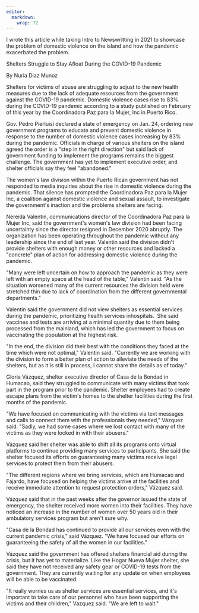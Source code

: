 ```yaml
---
editor: 
  markdown: 
    wrap: 72
---
```


I wrote this article while taking Intro to Newswritting in 2021 to
showcase the problem of domestic violence on the island and how the
pandemic exacerbated the problem.

Shelters Struggle to Stay Afloat During the COVID-19 Pandemic

By Nuria Diaz Munoz

Shelters for victims of abuse are struggling to adjust to the new health
measures due to the lack of adequate resources from the government
against the COVID-19 pandemic. Domestic violence cases rise to 83%
during the COVID-19 pandemic according to a study published on February
of this year by the Coordinadora Paz para la Mujer, Inc in Puerto Rico.

Gov. Pedro Pierluisi declared a state of emergency on Jan. 24, ordering
new government programs to educate and prevent domestic violence in
response to the number of domestic violence cases increasing by 83%
during the pandemic. Officials in charge of various shelters on the
island agreed the order is a \"step in the right direction\" but said
lack of government funding to implement the programs remains the biggest
challenge. The government has yet to implement executive order, and
shelter officials say they feel \"abandoned.\"

The women\'s law division within the Puerto Rican government has not
responded to media inquiries about the rise in domestic violence during
the pandemic. That silence has prompted the Coordinadora Paz para la
Mujer Inc, a coalition against domestic violence and sexual assault, to
investigate the government\'s inaction and the problems shelters are
facing.

Nereida Valentin, communications director of the Coordinadora Paz para
la Mujer Inc, said the government\'s women\'s law division had been
facing uncertainty since the director resigned in December 2020
abruptly. The organization has been operating throughout the pandemic
without any leadership since the end of last year. Valentin said the
division didn\'t provide shelters with enough money or other resources
and lacked a \"concrete\" plan of action for addressing domestic
violence during the pandemic.

\"Many were left uncertain on how to approach the pandemic as they were
left with an empty space at the head of the table,\" Valentin said. \"As
the situation worsened many of the current resources the division held
were stretched thin due to lack of coordination from the different
governmental departments.\"

Valentin said the government did not view shelters as essential services
during the pandemic, prioritizing health services inhospitals.  She said
vaccines and tests are arriving at a minimal quantity due to them being
processed from the mainland, which has led the government to focus on
vaccinating the population at the highest risk.

\"In the end, the division did their best with the conditions they faced
at the time which were not optimal,\" Valentin said. \"Currently we are
working with the division to form a better plan of action to alleviate
the needs of the shelters, but as it is still in process, I cannot share
the details as of today.\"

Gloria Vázquez, shelter executive director of Casa de la Bondad in
Humacao, said they struggled to communicate with many victims that took
part in the program prior to the pandemic. Shelter employees had to
create escape plans from the victim\'s homes to the shelter facilities
during the first months of the pandemic. 

\"We have focused on communicating with the victims via text messages
and calls to connect them with the professionals they needed,\" Vázquez
said. \"Sadly, we had some cases where we lost contact with many of the
victims as they were locked in with their abusers.\"

Vázquez said her shelter was able to shift all its programs onto virtual
platforms to continue providing many services to participants. She said
the shelter focused its efforts on guaranteeing many victims receive
legal services to protect them from their abusers.

\"The different regions where we bring services, which are Humacao and
Fajardo, have focused on helping the victims arrive at the facilities
and receive immediate attention to request protection orders,\" Vázquez
said. 

Vázquez said that in the past weeks after the governor issued the state
of emergency, the shelter received more women into their facilities.
They have noticed an increase in the number of women over 50 years old
in their ambulatory services program but aren\'t sure why.

\"Casa de la Bondad has continued to provide all our services even with
the current pandemic crisis,\" said Vázquez. \"We have focused our
efforts on guaranteeing the safety of all the women in our facilities.\"

Vázquez said the government has offered shelters financial aid during
the crisis, but it has yet to materialize. Like the Hogar Nueva Mujer
shelter, she said they have not received any safety gear or COVID-19
tests from the government. They are currently waiting for any update on
when employees will be able to be vaccinated.

\"It really worries us as shelter services are essential services, and
it\'s important to take care of our personnel who have been supporting
the victims and their children,\" Vazquez said. \"We are left to wait.\"
